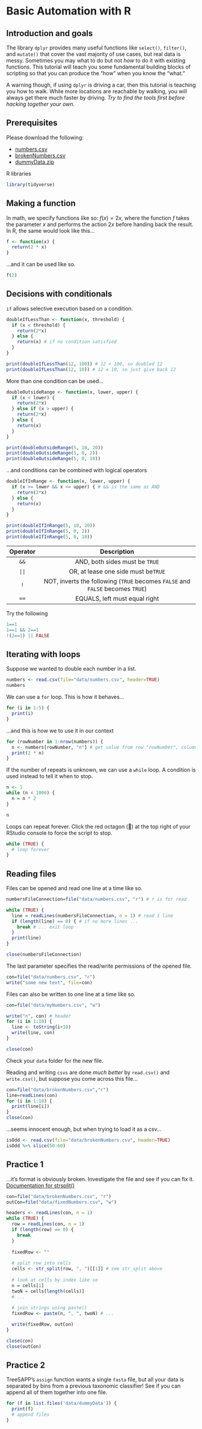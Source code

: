 # Basic Automation with R

## Introduction and goals

The library `dplyr` provides many useful functions like `select()`, `filter()`, and `mutate()` that cover the vast majority of use cases, but real data is messy. Sometimes you may what to do but not *how* to do it with existing functions. This tutorial will teach you some fundamental building blocks of scripting so that you can produce the "how" when you know the "what."

A warning though, if using `dplyr` is driving a car, then this tutorial is teaching you how to walk. While more locations are reachable by walking, you will always get there much faster by driving. *Try to find the tools first before hacking together your own.*

## Prerequisites

Please download the following:

-   [numbers.csv](https://raw.githubusercontent.com/EDUCE-UBC/MICB425/main/data/numbers.csv)
-   [brokenNumbers.csv](https://raw.githubusercontent.com/EDUCE-UBC/MICB425/main/data/brokenNumbers.csv)
-   [dummyData.zip](https://raw.githubusercontent.com/EDUCE-UBC/MICB425/main/data/dummyData.zip)

R libraries

```r
library(tidyverse)
```

## Making a function

In math, we specify functions like so: $f(x) = 2x$, where the function $f$ takes the parameter $x$ and performs the action $2x$ before handing back the result. In R, the same would look like this...

```r
f <- function(x) {
  return(2 * x)
}
```

...and it can be used like so.

```r
f(2)
```

## Decisions with conditionals

`if` allows selective execution based on a condition.

```r
doubleIfLessThan <- function(x, threshold) {
  if (x < threshold) {
    return(2*x)
  } else {
    return(x) # if no condition satisfied
  }
}

print(doubleIfLessThan(12, 100)) # 12 < 100, so doubled 12
print(doubleIfLessThan(12, 10)) # 12 ≮ 10, so just give back 12
```

More than one condition can be used...

```r
doubleOutsideRange <- function(x, lower, upper) {
  if (x < lower) {
    return(2*x)
  } else if (x > upper) {
    return(2*x)
  } else {
    return(x)
  }
}

print(doubleOutsideRange(5, 10, 20))
print(doubleOutsideRange(5, 0, 2))
print(doubleOutsideRange(5, 0, 10))
```

...and conditions can be combined with logical operators

```r
doubleIfInRange <- function(x, lower, upper) {
  if (x >= lower && x <= upper) { # && is the same as AND
    return(2*x)
  } else {
    return(x)
  }
}

print(doubleIfInRange(5, 10, 20))
print(doubleIfInRange(5, 0, 2))
print(doubleIfInRange(5, 0, 10))
```

| Operator |                                  Description                                   |
|:--------:|:------------------------------------------------------------------------------:|
|   `&&`   |                         AND, both sides must be `TRUE`                         |
|   `||`   |                      OR, at lease one side must be`TRUE`                       |
|   `!`    | NOT, inverts the following (`TRUE` becomes `FALSE` and `FALSE` becomes `TRUE`) |
|   `==`   |                         EQUALS, left must equal right                          |

Try the following

```r
1==1
1==1 && 2==1
!(2==1) || FALSE
```

## Iterating with loops

Suppose we wanted to double each number in a list.

```r
numbers <- read.csv(file="data/numbers.csv", header=TRUE)
numbers
```

We can use a `for` loop. This is how it behaves...

```r
for (i in 1:5) {
  print(i)
}
```

...and this is how we to use it in our context

```r
for (rowNumber in 1:nrow(numbers)) {
  n <- numbers[rowNumber, "n"] # get value from row "rowNumber", column "n"
  print(2 * n)
}
```

If the number of repeats is unknown, we can use a `while` loop. A condition is used instead to tell it when to stop.

```r
n <- 1
while (n < 1000) {
  n = n * 2
}

n
```

Loops can repeat forever. Click the red octagon (🛑) at the top right of your RStudio console to force the script to stop.

```r
while (TRUE) {
  # loop forever
}
```

## Reading files

Files can be opened and read one line at a time like so.

```r
numbersFileConnection=file("data/numbers.csv", "r") # r is for read

while (TRUE) {
  line = readLines(numbersFileConnection, n = 1) # read 1 line
  if (length(line) == 0) { # if no more lines ...
    break # ... exit loop
  }
  print(line)
}

close(numbersFileConnection)
```

The last parameter specifies the read/write permissions of the opened file.

```r
con=file("data/numbers.csv", "r")
write("some new text", file=con)
```

Files can also be written to one line at a time like so.

```r
con=file("data/myNumbers.csv", "w")

write("n", con) # header
for (i in 1:10) {
  line <- toString(i+10)
  write(line, con)
}

close(con)
```

Check your `data` folder for the new file.

Reading and writing `csvs` are done *much better* by `read.csv()` and `write.csv()`, but suppose you come across this file...

```r
con=file("data/brokenNumbers.csv","r")
line=readLines(con) 
for (i in 1:10) {
  print(line[i])
}
close(con)
```

...seems innocent enough, but when trying to load it as a csv...

```r
isOdd <- read.csv(file="data/brokenNumbers.csv", header=TRUE)
isOdd %>% slice(50:60)
```

## Practice 1

...it's format is obviously broken. Investigate the file and see if you can fix it.\
[Documentation for strsplit()](https://stringr.tidyverse.org/reference/str_split.html)

```r
con=file("data/brokenNumbers.csv", "r")
outCon=file("data/fixedNumbers.csv", "w")

headers <- readLines(con, n = 1)
while (TRUE) {
  row = readLines(con, n = 1)
  if (length(row) == 0) {
    break
  }
  
  fixedRow <- ""
  
  # split row into cells
  cells <- str_split(row, ", ")[[1]] # see str_split above
  
  # look at cells by index like so
  n = cells[1]
  twoN = cells[length(cells)]
  # ...
  
  # join strings using paste()
  fixedRow <- paste(n, ", ", twoN) # ...

  write(fixedRow, outCon)
}

close(con)
close(outCon)
```

## Practice 2

TreeSAPP's `assign` function wants a single `fasta` file, but all your data is separated by bins from a previous taxonomic classifier! See if you can append all of them together into one file.

```r
for (f in list.files('data/dummyData')) {
  print(f)
  # append files
}
```
